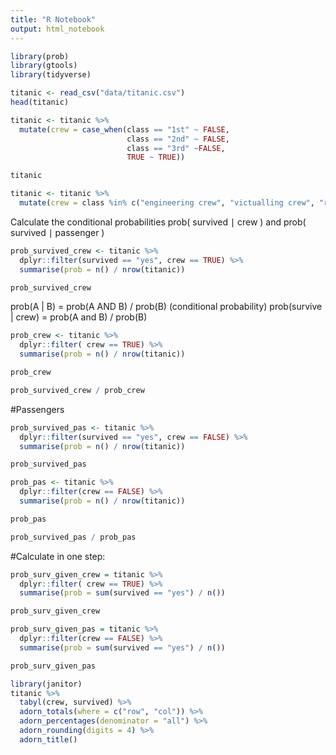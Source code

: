 ```yaml
---
title: "R Notebook"
output: html_notebook
---
```


```r
library(prob)
library(gtools)
library(tidyverse)
```
```r
titanic <- read_csv("data/titanic.csv")
head(titanic)
```

```r
titanic <- titanic %>% 
  mutate(crew = case_when(class == "1st" ~ FALSE,
                          class == "2nd" ~ FALSE,
                          class == "3rd" ~FALSE,
                          TRUE ~ TRUE))

titanic
```
```r
titanic <- titanic %>%
  mutate(crew = class %in% c("engineering crew", "victualling crew", "restaurant staff", "deck crew"))

```

Calculate the conditional probabilities prob( survived ∣ crew )
and prob( survived ∣ passenger )
```r
prob_survived_crew <- titanic %>% 
  dplyr::filter(survived == "yes", crew == TRUE) %>% 
  summarise(prob = n() / nrow(titanic))

prob_survived_crew
```
 prob(A | B) = prob(A AND B) / prob(B) (conditional probability)
 prob(survive | crew) = prob(A and B) / prob(B)
```r
prob_crew <- titanic %>% 
  dplyr::filter( crew == TRUE) %>% 
  summarise(prob = n() / nrow(titanic))

prob_crew
```
```r
prob_survived_crew / prob_crew
```
#Passengers
```r
prob_survived_pas <- titanic %>% 
  dplyr::filter(survived == "yes", crew == FALSE) %>% 
  summarise(prob = n() / nrow(titanic))

prob_survived_pas
```
```r
prob_pas <- titanic %>% 
  dplyr::filter(crew == FALSE) %>% 
  summarise(prob = n() / nrow(titanic))

prob_pas
```
```r
prob_survived_pas / prob_pas
```
#Calculate in one step:
```r
prob_surv_given_crew = titanic %>%
  dplyr::filter( crew == TRUE) %>%
  summarise(prob = sum(survived == "yes") / n())

prob_surv_given_crew
```
```r
prob_surv_given_pas = titanic %>%
  dplyr::filter(crew == FALSE) %>%
  summarise(prob = sum(survived == "yes") / n())

prob_surv_given_pas
```
```r
library(janitor)
titanic %>%
  tabyl(crew, survived) %>%
  adorn_totals(where = c("row", "col")) %>%
  adorn_percentages(denominator = "all") %>%
  adorn_rounding(digits = 4) %>%
  adorn_title()
```



 

